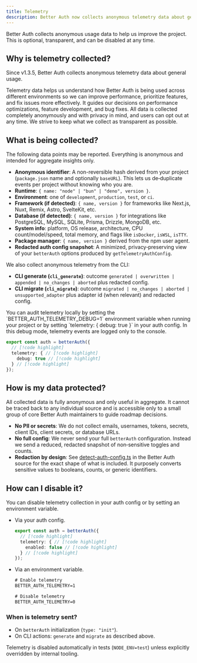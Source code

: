 ```yaml
---
title: Telemetry
description: Better Auth now collects anonymous telemetry data about general usage.
---
```


Better Auth collects anonymous usage data to help us improve the project. This is optional, transparent, and can be disabled at any time.

## Why is telemetry collected?

Since v1.3.5, Better Auth collects anonymous telemetry data about general usage.

Telemetry data helps us understand how Better Auth is being used across different environments so we can improve performance, prioritize features, and fix issues more effectively. It guides our decisions on performance optimizations, feature development, and bug fixes. All data is collected completely anonymously and with privacy in mind, and users can opt out at any time. We strive to keep what we collect as transparent as possible.

## What is being collected?

The following data points may be reported. Everything is anonymous and intended for aggregate insights only.

- **Anonymous identifier**: A non-reversible hash derived from your project (`package.json` name and optionally `baseURL`). This lets us de‑duplicate events per project without knowing who you are.
- **Runtime**: `{ name: "node" | "bun" | "deno", version }`.
- **Environment**: one of `development`, `production`, `test`, or `ci`.
- **Framework (if detected)**: `{ name, version }` for frameworks like Next.js, Nuxt, Remix, Astro, SvelteKit, etc.
- **Database (if detected)**: `{ name, version }` for integrations like PostgreSQL, MySQL, SQLite, Prisma, Drizzle, MongoDB, etc.
- **System info**: platform, OS release, architecture, CPU count/model/speed, total memory, and flags like `isDocker`, `isWSL`, `isTTY`.
- **Package manager**: `{ name, version }` derived from the npm user agent.
- **Redacted auth config snapshot**: A minimized, privacy‑preserving view of your `betterAuth` options produced by `getTelemetryAuthConfig`.

We also collect anonymous telemetry from the CLI:

- **CLI generate (`cli_generate`)**: outcome `generated | overwritten | appended | no_changes | aborted` plus redacted config.
- **CLI migrate (`cli_migrate`)**: outcome `migrated | no_changes | aborted | unsupported_adapter` plus adapter id (when relevant) and redacted config.


<Callout type="info">
  You can audit telemetry locally by setting the `BETTER_AUTH_TELEMETRY_DEBUG=1` environment variable when running your project or by setting `telemetry: { debug: true }` in your auth config. In this debug mode, telemetry events are logged only to the console.

  ```ts title="auth.ts"
  export const auth = betterAuth({
    // [!code highlight]
    telemetry: { // [!code highlight]
      debug: true // [!code highlight]
    } // [!code highlight]
  });
  ```
</Callout>

## How is my data protected?

All collected data is fully anonymous and only useful in aggregate. It cannot be traced back to any individual source and is accessible only to a small group of core Better Auth maintainers to guide roadmap decisions.

- **No PII or secrets**: We do not collect emails, usernames, tokens, secrets, client IDs, client secrets, or database URLs.
- **No full config**: We never send your full `betterAuth` configuration. Instead we send a reduced, redacted snapshot of non‑sensitive toggles and counts.
- **Redaction by design**: See [detect-auth-config.ts](https://github.com/better-auth/better-auth/blob/main/packages/better-auth/src/telemetry/detectors/detect-auth-config.ts) in the Better Auth source for the exact shape of what is included. It purposely converts sensitive values to booleans, counts, or generic identifiers.

## How can I disable it?

You can disable telemetry collection in your auth config or by setting an environment variable.

- Via your auth config.

  ```ts title="auth.ts"
  export const auth = betterAuth({
    // [!code highlight]
    telemetry: { // [!code highlight]
      enabled: false // [!code highlight]
    } // [!code highlight]
  });
  ```

- Via an environment variable.

  ```txt title=".env"
  # Enable telemetry
  BETTER_AUTH_TELEMETRY=1

  # Disable telemetry
  BETTER_AUTH_TELEMETRY=0
  ```


### When is telemetry sent?

- On `betterAuth` initialization (`type: "init"`).
- On CLI actions: `generate` and `migrate` as described above.

Telemetry is disabled automatically in tests (`NODE_ENV=test`) unless explicitly overridden by internal tooling.
